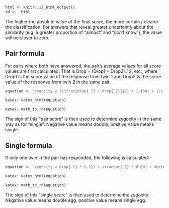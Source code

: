 ```r
html <- knitr::is_html_output()
rd <- !html
```

The higher the absolute value of the final score, the more certain / clearer the classification. 
For answers that reveal greater uncertainty about the similarity (e.g. a greater proportion of "almost" and "don't know"), the value will be closer to zero.


## Pair formula
For pairs where both have answered, the pair's average values for all score values are first calculated. 
That is Drop = (Drop1 + Drop2) / 2, etc., where Drop1 is the score value of the response from twin 1 and Drop2 is the score value of the response from twin 2 in the same pair. 

```r
equation <- "zygocity = (\\frac{drop{_1} + drop{_2}}{2} * 1.494) + (\\frac{stranger{_1} + stranger{_2}}{2} * 0.647 ) + (\\frac{dexter{_1} + dexter{_2}}{2} * 0.458) + (\\frac{belief{_1} + belief{_2}}{2} * 0.417) + (\\frac{voice{_1} + voice{_2}}{2} * 0.347) + 0.007"

```

```r
katex::katex_html(equation)
```

```r
katex::math_to_rd(equation)
```

The sign of this "pair score" is then used to determine zygocity in the same way as for "single": Negative value means double, positive value means single.

## Single formula
If only one twin in the pair has responded, the following is calculated:

```r
equation <- "zygocity = drop{_1} * 2.111 + stranger{_1} * 0.691 + dexter{_1} * 0.366 + belief{_1} * 0.481 + eye{_1} * 0.394 - 0.087"
```

```r
katex::katex_html(equation)
```

```r
katex::math_to_rd(equation)
```

The sign of this "single score" is then used to determine the zygocity: Negative value means double egg, positive value means single egg.
